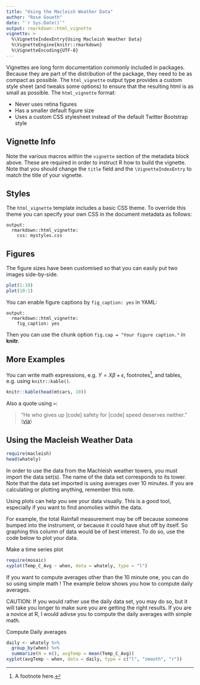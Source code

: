 ```yaml
---
title: "Using the Macleish Weather Data"
author: "Rose Goueth"
date: "`r Sys.Date()`"
output: rmarkdown::html_vignette
vignette: >
  %\VignetteIndexEntry{Using Macleish Weather Data}
  %\VignetteEngine{knitr::rmarkdown}
  %\VignetteEncoding{UTF-8}
---
```


Vignettes are long form documentation commonly included in packages. Because they are part of the distribution of the package, they need to be as compact as possible. The `html_vignette` output type provides a custom style sheet (and tweaks some options) to ensure that the resulting html is as small as possible. The `html_vignette` format:

- Never uses retina figures
- Has a smaller default figure size
- Uses a custom CSS stylesheet instead of the default Twitter Bootstrap style

## Vignette Info

Note the various macros within the `vignette` section of the metadata block above. These are required in order to instruct R how to build the vignette. Note that you should change the `title` field and the `\VignetteIndexEntry` to match the title of your vignette.

## Styles

The `html_vignette` template includes a basic CSS theme. To override this theme you can specify your own CSS in the document metadata as follows:

    output: 
      rmarkdown::html_vignette:
        css: mystyles.css

## Figures

The figure sizes have been customised so that you can easily put two images side-by-side. 

```r
plot(1:10)
plot(10:1)
```

You can enable figure captions by `fig_caption: yes` in YAML:

    output:
      rmarkdown::html_vignette:
        fig_caption: yes

Then you can use the chunk option `fig.cap = "Your figure caption."` in **knitr**.

## More Examples

You can write math expressions, e.g. $Y = X\beta + \epsilon$, footnotes^[A footnote here.], and tables, e.g. using `knitr::kable()`.

```r
knitr::kable(head(mtcars, 10))
```

Also a quote using `>`:

> "He who gives up [code] safety for [code] speed deserves neither."
([via](https://twitter.com/hadleywickham/status/504368538874703872))


## Using the Macleish Weather Data

```r
require(macleish)
head(whately)
```
In order to use the data from the Machleish weather towers, you must import the data set(s). The name of the data set corresponds to its tower. Note that the data set imported is using averages over 10 minutes. If you are calculating or plotting anything, remember this note.

Using plots can help you see your data visually. This is a good tool, especially if you want to find anomolies within the data. 

For example, the total Rainfall measurement may be off because someone bumped into the instrument, or because it could have shut off by itself. So graphing this column of data would be of best interest. To do so, use the code below to plot your data.

Make a time series plot

```r
require(mosaic)
xyplot(Temp_C_Avg ~ when, data = whately, type = "l")
```

If you want to compute averages other than the 10 minute one, you can do so using simple math ! The example below shows you how to compute daily averages. 

CAUTION: If you would rather use the daily data set, you may do so, but it will take you longer to make sure you are getting the right results. If you are a novice at R, I would adivse you to compute the daily averages with simple math.

Compute Daily averages

```r
daily <- whately %>%
  group_by(when) %>%
  summarize(N = n(), avgTemp = mean(Temp_C_Avg))
xyplot(avgTemp ~ when, data = daily, type = c("l", "smooth", "r"))
```
